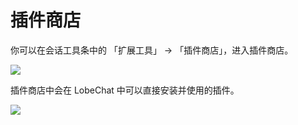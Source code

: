 # 插件商店

你可以在会话工具条中的 「扩展工具」 -> 「插件商店」，进入插件商店。

![](https://github.com/lobehub/lobe-chat/assets/28616219/ab4e60d0-1293-49ac-8798-cb29b3b789e6)

插件商店中会在 LobeChat 中可以直接安装并使用的插件。

![](https://github.com/lobehub/lobe-chat/assets/28616219/d7a5d821-116f-4be6-8a1a-38d81a5ea0ea)
